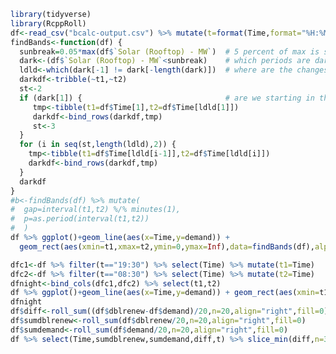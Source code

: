 ```r
library(tidyverse)
library(RcppRoll)
df<-read_csv("bcalc-output.csv") %>% mutate(t=format(Time,format="%H:%M"))
findBands<-function(df) {
  sunbreak=0.05*max(df$`Solar (Rooftop) - MW`)  # 5 percent of max is start of day
  dark<-(df$`Solar (Rooftop) - MW`<sunbreak)    # which periods are dark
  ldld<-which(dark[-1] != dark[-length(dark)])  # where are the changes of state
  darkdf<-tribble(~t1,~t2)
  st<-2                                         
  if (dark[1]) {                                # are we starting in the night or the day?
     tmp<-tibble(t1=df$Time[1],t2=df$Time[ldld[1]])
     darkdf<-bind_rows(darkdf,tmp)
     st<-3
  }
  for (i in seq(st,length(ldld),2)) {
    tmp<-tibble(t1=df$Time[ldld[i-1]],t2=df$Time[ldld[i]])
    darkdf<-bind_rows(darkdf,tmp)
  }
  darkdf
}
#b<-findBands(df) %>% mutate(
#  gap=interval(t1,t2) %/% minutes(1),
#  p=as.period(interval(t1,t2))
#  )
df %>% ggplot()+geom_line(aes(x=Time,y=demand)) +
  geom_rect(aes(xmin=t1,xmax=t2,ymin=0,ymax=Inf),data=findBands(df),alpha=0.2)

```
```r
dfc1<-df %>% filter(t=="19:30") %>% select(Time) %>% mutate(t1=Time)
dfc2<-df %>% filter(t=="08:30") %>% select(Time) %>% mutate(t2=Time)
dfnight<-bind_cols(dfc1,dfc2) %>% select(t1,t2)
df %>% ggplot()+geom_line(aes(x=Time,y=demand)) + geom_rect(aes(xmin=t1,xmax=t2,ymin=0,ymax=Inf),data=dfnight,alpha=0.2)
dfnight
df$diff<-roll_sum((df$dblrenew-df$demand)/20,n=20,align="right",fill=0)
df$sumdblrenew<-roll_sum(df$dblrenew/20,n=20,align="right",fill=0)
df$sumdemand<-roll_sum(df$demand/20,n=20,align="right",fill=0)
df %>% select(Time,sumdblrenew,sumdemand,diff,t) %>% slice_min(diff,n=30)
```



